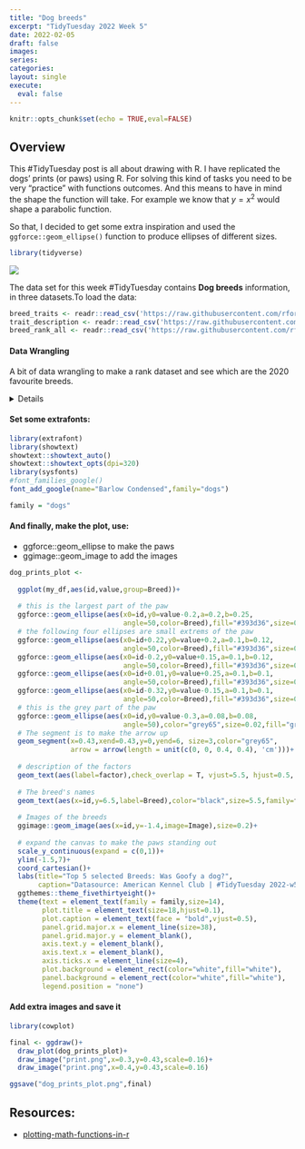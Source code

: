 ```yaml
---
title: "Dog breeds"
excerpt: "TidyTuesday 2022 Week 5"
date: 2022-02-05
draft: false
images:
series:
categories: 
layout: single
execute: 
  eval: false
---
```


```r
knitr::opts_chunk$set(echo = TRUE,eval=FALSE)
```

## Overview

This #TidyTuesday post is all about drawing with R. I have replicated the dogs' prints (or paws) using R. For solving this kind of tasks you need to be very "practice" with functions outcomes. And this means to have in mind the shape the function will take. For example we know that $y = x^2$ would shape a parabolic function.

So that, I decided to get some extra inspiration and used the `ggforce::geom_ellipse()` function to produce ellipses of different sizes.

```r
library(tidyverse)
```

![](featured.png)

The data set for this week #TidyTuesday contains **Dog breeds** information, in three datasets.To load the data:

```r
breed_traits <- readr::read_csv('https://raw.githubusercontent.com/rfordatascience/tidytuesday/master/data/2022/2022-02-01/breed_traits.csv')
trait_description <- readr::read_csv('https://raw.githubusercontent.com/rfordatascience/tidytuesday/master/data/2022/2022-02-01/trait_description.csv')
breed_rank_all <- readr::read_csv('https://raw.githubusercontent.com/rfordatascience/tidytuesday/master/data/2022/2022-02-01/breed_rank.csv')
```

#### Data Wrangling

A bit of data wrangling to make a rank dataset and see which are the 2020 favourite breeds.

<details>

```r
rank<-breed_rank_all%>%
  count(Breed,`2020 Rank`,Image)%>%
  arrange(`2020 Rank`)%>%
  slice(1:10)%>%
  relocate(`2020 Rank`)%>%
  select(-n)

rank
```

Select favourite breeds, and set the images

```r
dogs<-c("Bulldogs","Poodles","Beagles","Rottweilers","Dachshunds")

images <-rank%>%filter(Breed%in%dogs)%>%select(Breed,Image)

my_df <-breed_traits%>%
  select(-"Coat Type",-"Coat Length")%>%
  filter(Breed%in%dogs)%>%
  mutate(id=row_number())%>%
  relocate(id)%>%
  pivot_longer(cols=3:16,names_to="factor",values_to="value")%>%
  inner_join(images,by="Breed")
```

</details>

#### Set some extrafonts:

```r
library(extrafont)
library(showtext)
showtext::showtext_auto()
showtext::showtext_opts(dpi=320)
library(sysfonts)
#font_families_google()
font_add_google(name="Barlow Condensed",family="dogs")

family = "dogs"
```

#### And finally, make the plot, use:

-   ggforce::geom_ellipse to make the paws
-   ggimage::geom_image to add the images

```r
dog_prints_plot <-
  
  ggplot(my_df,aes(id,value,group=Breed))+
  
  # this is the largest part of the paw
  ggforce::geom_ellipse(aes(x0=id,y0=value-0.2,a=0.2,b=0.25,
                            angle=50,color=Breed),fill="#393d36",size=0.5,alpha=0.7)+
  # the following four ellipses are small extrems of the paw
  ggforce::geom_ellipse(aes(x0=id+0.22,y0=value+0.2,a=0.1,b=0.12, 
                            angle=50,color=Breed),fill="#393d36",size=0.5,alpha=0.7)+
  ggforce::geom_ellipse(aes(x0=id-0.2,y0=value+0.15,a=0.1,b=0.12,
                            angle=50,color=Breed),fill="#393d36",size=0.5,alpha=0.7)+
  ggforce::geom_ellipse(aes(x0=id+0.01,y0=value+0.25,a=0.1,b=0.1,
                            angle=50,color=Breed),fill="#393d36",size=0.5,alpha=0.7)+
  ggforce::geom_ellipse(aes(x0=id-0.32,y0=value-0.15,a=0.1,b=0.1,
                            angle=50,color=Breed),fill="#393d36",size=0.5,alpha=0.7)+
  # this is the grey part of the paw  
  ggforce::geom_ellipse(aes(x0=id,y0=value-0.3,a=0.08,b=0.08,
                            angle=50),color="grey65",size=0.02,fill="grey65",alpha=0.1) +
  # The segment is to make the arrow up
  geom_segment(x=0.43,xend=0.43,y=0,yend=6, size=3,color="grey65",
               arrow = arrow(length = unit(c(0, 0, 0.4, 0.4), 'cm')))+
  
  # description of the factors
  geom_text(aes(label=factor),check_overlap = T, vjust=5.5, hjust=0.5, size=2.5, color="midnightblue",family=family)+
  
  # The breed's names
  geom_text(aes(x=id,y=6.5,label=Breed),color="black",size=5.5,family=family,face="bold")+
  
  # Images of the breeds
  ggimage::geom_image(aes(x=id,y=-1.4,image=Image),size=0.2)+
  
  # expand the canvas to make the paws standing out
  scale_y_continuous(expand = c(0,1))+
  ylim(-1.5,7)+
  coord_cartesian()+
  labs(title="Top 5 selected Breeds: Was Goofy a dog?", 
       caption="Datasource: American Kennel Club | #TidyTuesday 2022-w5 | Viz: Federica Gazzelloni")+
  ggthemes::theme_fivethirtyeight()+
  theme(text = element_text(family = family,size=14),
        plot.title = element_text(size=18,hjust=0.1),
        plot.caption = element_text(face = "bold",vjust=0.5),
        panel.grid.major.x = element_line(size=38),
        panel.grid.major.y = element_blank(),
        axis.text.y = element_blank(),
        axis.text.x = element_blank(),
        axis.ticks.x = element_line(size=4),
        plot.background = element_rect(color="white",fill="white"),
        panel.background = element_rect(color="white",fill="white"),
        legend.position = "none")
```

#### Add extra images and save it

```r
library(cowplot)

final <- ggdraw()+
  draw_plot(dog_prints_plot)+
  draw_image("print.png",x=0.3,y=0.43,scale=0.16)+
  draw_image("print.png",x=0.4,y=0.43,scale=0.16)

ggsave("dog_prints_plot.png",final)
```

## Resources:

-   [plotting-math-functions-in-r](https://steemit.com/programming/@dkmathstats/plotting-math-functions-in-r)
